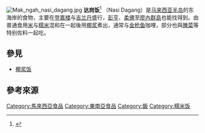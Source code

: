 {{expand language|en}}[[File:Mak_ngah_nasi_dagang.jpg|thumb]]
'''达岗饭'''<ref>{{cite news |language=zh-my |url=http://www.sinchew.com.my/node/1642932/登州美食海外飘香．达岗饭明年销澳洲 |title=登州美食海外飘香．达岗饭明年销澳洲 |publisher=[[南洋商報|南洋商報]] |date=2017年5月14日 |accessdate=2017年5月14日 |archive-date=2017年7月23日 |archive-url=https://web.archive.org/web/20170723172654/http://www.sinchew.com.my/node/1642932/%E7%99%BB%E5%B7%9E%E7%BE%8E%E9%A3%9F%E6%B5%B7%E5%A4%96%E9%A3%98%E9%A6%99%EF%BC%8E%E8%BE%BE%E5%B2%97%E9%A5%AD%E6%98%8E%E5%B9%B4%E9%94%80%E6%BE%B3%E6%B4%B2 |dead-url=no }}</ref>
（Nasi Dagang）是[[马来西亚半岛|马来西亚半岛]]的东海岸的食物，主要在[[登嘉楼|登嘉楼]]与[[吉兰丹|吉兰丹]]盛行，[[彭亨|彭亨]]、[[柔佛|柔佛]]至[[廖內群島|廖內群島]]也能找得到。由普通食用[[大米|米]]与[[糯米|糯米]]混和在一起後用[[椰浆|椰浆]]煮出，通常与[[金枪鱼|金枪鱼]]咖哩，部分也與[[腌菜|腌菜]]等特别佐料一起吃。

==參見==
{{Portal box|马来西亚}}
* [[椰浆饭|椰浆饭]]

==參考來源==
{{reflist}}

{{Food-stub}}

[[Category:馬來西亞食品|Category:馬來西亞食品]]
[[Category:東南亞食品|Category:東南亞食品]]
[[Category:飯|Category:飯]]
[[Category:糯米饭|Category:糯米饭]]
{{馬來西亞各族料理}}